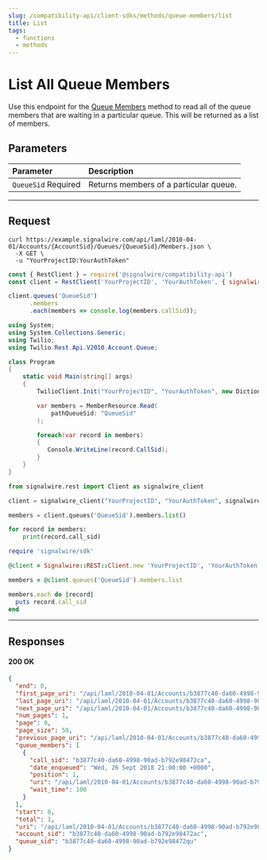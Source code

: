 ```yaml
---
slug: /compatibility-api/client-sdks/methods/queue-members/list
title: List
tags:
  - functions
  - methods
---
```


# List All Queue Members

Use this endpoint for the [Queue Members](./index.mdx) method to read all of the queue members that are waiting in a particular queue. 
This will be returned as a list of members.

## Parameters

| Parameter                                             | Description                            |
| :---------------------------------------------------- | :------------------------------------- |
| `QueueSid` <span className="required-arg">Required</span> | Returns members of a particular queue. |

---

## Request

<Tabs groupId="compatibility-sdks">

<TabItem value="shell" label="cURL">

```shell
curl https://example.signalwire.com/api/laml/2010-04-01/Accounts/{AccountSid}/Queues/{QueueSid}/Members.json \
  -X GET \
  -u "YourProjectID:YourAuthToken"
```

</TabItem>

<TabItem value="node" label="Node.js">

```javascript
const { RestClient } = require('@signalwire/compatibility-api')
const client = RestClient('YourProjectID', 'YourAuthToken', { signalwireSpaceUrl: 'example.signalwire.com' })

client.queues('QueueSid')
      .members
      .each(members => console.log(members.callSid));
```

</TabItem>

<TabItem value="csharp" label="C#">

```csharp
using System;
using System.Collections.Generic;
using Twilio;
using Twilio.Rest.Api.V2010.Account.Queue;

class Program
{
    static void Main(string[] args)
    {
        TwilioClient.Init("YourProjectID", "YourAuthToken", new Dictionary<string, object> { ["signalwireSpaceUrl"] = "{SPACE}.signalwire.com" });

        var members = MemberResource.Read(
            pathQueueSid: "QueueSid"
        );

        foreach(var record in members)
        {
           Console.WriteLine(record.CallSid);
        }
    }
}
```

</TabItem>

<TabItem value="python" label="Python">

```python
from signalwire.rest import Client as signalwire_client

client = signalwire_client("YourProjectID", "YourAuthToken", signalwire_space_url = 'example.signalwire.com')

members = client.queues('QueueSid').members.list()

for record in members:
    print(record.call_sid)
```

</TabItem>

<TabItem value="ruby" label="Ruby">

```ruby
require 'signalwire/sdk'

@client = Signalwire::REST::Client.new 'YourProjectID', 'YourAuthToken', signalwire_space_url: "example.signalwire.com"

members = @client.queues('QueueSid').members.list

members.each do |record|
  puts record.call_sid
end
```

</TabItem>

</Tabs>

---

## Responses

<h4><span class="badge badge--success">200</span> OK</h4>

```json
{
  "end": 0,
  "first_page_uri": "/api/laml/2010-04-01/Accounts/b3877c40-da60-4998-90ad-b792e98472ac/Queues/b3877c40-da60-4998-90ad-b792e98472qu/Members.json?Page=0&PageSize=50",
  "last_page_uri": "/api/laml/2010-04-01/Accounts/b3877c40-da60-4998-90ad-b792e98472ac/Queues/b3877c40-da60-4998-90ad-b792e98472qu/Members.json?Page=0&PageSize=50",
  "next_page_uri": "/api/laml/2010-04-01/Accounts/b3877c40-da60-4998-90ad-b792e98472ac/Queues/b3877c40-da60-4998-90ad-b792e98472qu/Members.json?Page=50",
  "num_pages": 1,
  "page": 0,
  "page_size": 50,
  "previous_page_uri": "/api/laml/2010-04-01/Accounts/b3877c40-da60-4998-90ad-b792e98472ac/Queues/b3877c40-da60-4998-90ad-b792e98472qu/Members.json?Page=0&PageSize=50",
  "queue_members": [
    {
      "call_sid": "b3877c40-da60-4998-90ad-b792e98472ca",
      "date_enqueued": "Wed, 26 Sept 2018 21:00:00 +0000",
      "position": 1,
      "uri": "/api/laml/2010-04-01/Accounts/b3877c40-da60-4998-90ad-b792e98472ac/Queues/b3877c40-da60-4998-90ad-b792e98472qu/Members/b3877c40-da60-4998-90ad-b792e98472ca.json",
      "wait_time": 100
    }
  ],
  "start": 0,
  "total": 1,
  "uri": "/api/laml/2010-04-01/Accounts/b3877c40-da60-4998-90ad-b792e98472ac/Queues/b3877c40-da60-4998-90ad-b792e98472qu/Members.json",
  "account_sid": "b3877c40-da60-4998-90ad-b792e98472ac",
  "queue_sid": "b3877c40-da60-4998-90ad-b792e98472qu"
}
```
